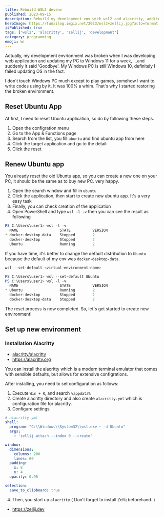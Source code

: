 ```yaml
---
title: Rebuild WSL2 devenv
published: 2023-09-15
description: Rebuild my development env with wsl2 and alacritty, additonally I installed zellij as a terminal multi prexer
heroImage: https://funailog.imgix.net/2023/wsl2+zellij.jpg?auto=format,compress,enhance
isPublished: true
tags: ['wsl2', 'alacritty', 'zellij', 'development']
category: programming
emoji: 💻
---
```


Actually, my development envrionment was broken when I was developing web application and updating my PC to Windows 11 for a week, ...and suddenly it said 'Goodbye'.
My Windows PC is still Windows 10, definitely I failed updating OS in the fact.

I don't touch Windows PC much except to play games, somehow I want to write codes using by it.
It was 100% a whim. That's why I started restoring the broken environment.

## Reset Ubuntu App

At first, I need to reset Ubuntu application, so do by following these steps.

1. Open the configration menu
2. Go to the App & Functions page
3. Search from the list, you fill `ubuntu` and find ubuntu app from here
4. Click the target application and go to the detail
5. Click the reset

## Renew Ubuntu app

You already reset the old Ubuntu app, so you can create a new one on your PC, it should be the same as to buy new PC. very happy.

1. Open the search window and fill in `ubuntu`
2. Click the application, then start to create new ubuntu app. It's a very easy task
3. Finally, you can check creation of the application
4. Open PowerShell and type `wsl -l -v` then you can see the result as following

```powershell
PS C:\Users\user1> wsl -l -v
  NAME                   STATE          VERSION
* docker-desktop-data    Stopped        2
  docker-desktop         Stopped        2
  Ubuntu                 Running        2
```

If you have time, it's better to change the default distribution to `Ubuntu` because the default of my env was `docker-desktop-data`.

```powershell
wsl --set-default <virtual-environment-name>
```

```powershell
PS C:\Users\user1> wsl --set-default Ubuntu
PS C:\Users\user1> wsl -l -v
  NAME                   STATE          VERSION
* Ubuntu                 Running        2
  docker-desktop         Stopped        2
  docker-desktop-data    Stopped        2
```

The reset process is now completed. So, let's get started to create new environment!

## Set up new environment

### Installation Alacritty

- [alacritty/alacritty](https://github.com/alacritty/alacritty)
- https://alacritty.org

You can install the alacritty which is a modern terminal emulator that comes with sensible defaults, but allows for extensive configrations.

After installing, you need to set configuration as follows:

1. Execute `Win + R`, and search `%appdata%`
2. Create alacritty directory and also create `alacritty.yml` which is configuration file for alacritty.
3. Configure settings

```yml
# alacritty.yml
shell:
  program: "C:\\Windows\\System32\\wsl.exe ~ -d Ubuntu"
  args:
    - 'zellij attach --index 0 --create'

window:
  dimensions:
    columns: 200
    lines: 60
  padding:
    x: 8
    y: 4
  opacity: 0.95

selection:
  save_to_clipboard: true
```

4. Then, you start up `alacritty` ( Don't forget to install Zellij beforehand. )

- https://zellij.dev
